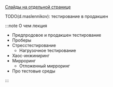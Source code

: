 
[Слайды на отдельной странице](/slides/12_testing)

<TestingSlides embedded={true}/>

TODO(d.maslennikov): тестирование в продакшен

:::note О чем лекция

- Предпродовое и продакшен тестирование
- Проберы
- Стресстестирование
  - Нагрузочное тестирование
- Хаос-инжиниринг
- Мирроринг
  - Отложенный мирроринг
- Про тестовые среды

:::

